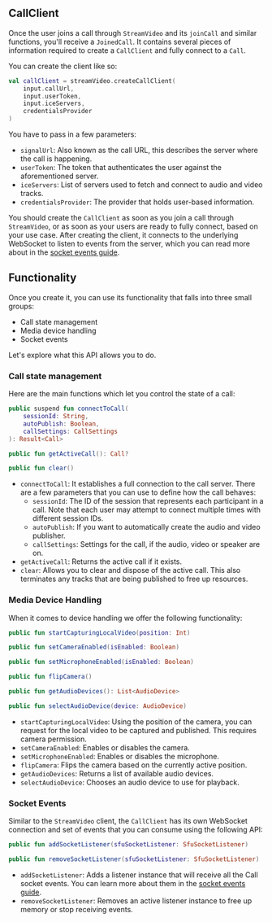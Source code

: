 ## CallClient

Once the user joins a call through `StreamVideo` and its `joinCall` and similar functions, you'll receive a `JoinedCall`. It contains several pieces of information required to create a `CallClient` and fully connect to a `Call`.

You can create the client like so:

```kotlin
val callClient = streamVideo.createCallClient(
    input.callUrl,
    input.userToken,
    input.iceServers,
    credentialsProvider
)
```

You have to pass in a few parameters:

* `signalUrl`: Also known as the call URL, this describes the server where the call is happening.
* `userToken`: The token that authenticates the user against the aforementioned server.
* `iceServers`: List of servers used to fetch and connect to audio and video tracks.
* `credentialsProvider`: The provider that holds user-based information.

You should create the `CallClient` as soon as you join a call through `StreamVideo`, or as soon as your users are ready to fully connect, based on your use case. After creating the client, it connects to the underlying WebSocket to listen to events from the server, which you can read more about in the [socket events guide](../02-guides/04-socket-events.mdx).

## Functionality

Once you create it, you can use its functionality that falls into three small groups:

* Call state management
* Media device handling
* Socket events

Let's explore what this API allows you to do.

### Call state management

Here are the main functions which let you control the state of a call:

```kotlin
public suspend fun connectToCall(
    sessionId: String,
    autoPublish: Boolean,
    callSettings: CallSettings
): Result<Call>

public fun getActiveCall(): Call?

public fun clear()
```

* `connectToCall`: It establishes a full connection to the call server. There are a few parameters that you can use to define how the call behaves:
  * `sessionId`: The ID of the session that represents each participant in a call. Note that each user may attempt to connect multiple times with different session IDs.
  * `autoPublish`: If you want to automatically create the audio and video publisher.
  * `callSettings`: Settings for the call, if the audio, video or speaker are on.
* `getActiveCall`: Returns the active call if it exists.
* `clear`: Allows you to clear and dispose of the active call. This also terminates any tracks that are being published to free up resources.

### Media Device Handling

When it comes to device handling we offer the following functionality:

```kotlin
public fun startCapturingLocalVideo(position: Int)

public fun setCameraEnabled(isEnabled: Boolean)

public fun setMicrophoneEnabled(isEnabled: Boolean)

public fun flipCamera()

public fun getAudioDevices(): List<AudioDevice>

public fun selectAudioDevice(device: AudioDevice)
```

* `startCapturingLocalVideo`: Using the position of the camera, you can request for the local video to be captured and published. This requires camera permission.
* `setCameraEnabled`: Enables or disables the camera.
* `setMicrophoneEnabled`: Enables or disables the microphone.
* `flipCamera`: Flips the camera based on the currently active position.
* `getAudioDevices`: Returns a list of available audio devices.
* `selectAudioDevice`: Chooses an audio device to use for playback.

### Socket Events

Similar to the `StreamVideo` client, the `CallClient` has its own WebSocket connection and set of events that you can consume using the following API:

```kotlin
public fun addSocketListener(sfuSocketListener: SfuSocketListener)

public fun removeSocketListener(sfuSocketListener: SfuSocketListener)
```

* `addSocketListener`: Adds a listener instance that will receive all the Call socket events. You can learn more about them in the [socket events guide](../02-guides/04-socket-events.mdx).
* `removeSocketListener`: Removes an active listener instance to free up memory or stop receiving events.